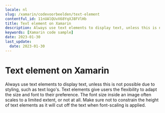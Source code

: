```yaml
---
locale: nl
slug: /xamarin/codevoorbeelden/text-element
contentful_id: 11nUAlQUvX68YqXJ8FVlHb
title: Text element on Xamarin
description: Always use text elements to display text, unless this is not possible due to styling, such as text logo's.
keywords: [Xamarin code sample]
date: 2023-01-30
last_update:
  date: 2023-01-30
---
```


# Text element on Xamarin

Always use text elements to display text, unless this is not possible due to styling, such as text logo's. Text elements give users the flexibility to adapt the size and font to their preference. The font size inside an image often scales to a limited extent, or not at all. Make sure not to constrain the height of text elements as it will cut off the text when font-scaling is applied.

<CodeSample id="text-element" locale="nl" platform="xamarin"/>
